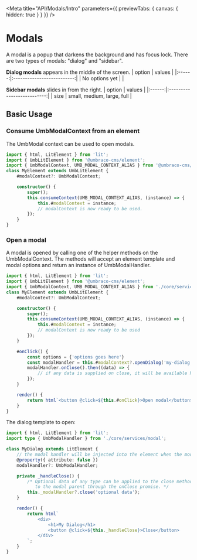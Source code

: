 
<Meta title="API/Modals/Intro" parameters={{ previewTabs: { canvas: { hidden: true } } }} />

# Modals

A modal is a popup that darkens the background and has focus lock. There are two types of modals: "dialog" and "sidebar".

**Dialog modals** appears in the middle of the screen.
| option | values |
|:------:|:--------------------------:|
| No options yet | |

**Sidebar modals** slides in from the right.
| option | values |
|:------:|:--------------------------:|
| size | small, medium, large, full |

## Basic Usage

### Consume UmbModalContext from an element

The UmbModal context can be used to open modals.

```typescript
import { html, LitElement } from 'lit';
import { UmbLitElement } from '@umbraco-cms/element';
import { UmbModalContext, UMB_MODAL_CONTEXT_ALIAS } from '@umbraco-cms/modal';
class MyElement extends UmbLitElement {
	#modalContext?: UmbModalContext;

	constructor() {
		super();
		this.consumeContext(UMB_MODAL_CONTEXT_ALIAS, (instance) => {
			this.#modalContext = instance;
			// modalContext is now ready to be used.
		});
	}
}
```

### Open a modal

A modal is opened by calling one of the helper methods on the UmbModalContext. The methods will accept an element template and modal options and return an instance of UmbModalHandler.

```typescript
import { html, LitElement } from 'lit';
import { UmbLitElement } from '@umbraco-cms/element';
import { UmbModalContext, UMB_MODAL_CONTEXT_ALIAS } from './core/services/modal';
class MyElement extends UmbLitElement {
	#modalContext?: UmbModalContext;

	constructor() {
		super();
		this.consumeContext(UMB_MODAL_CONTEXT_ALIAS, (instance) => {
			this.#modalContext = instance;
			// modalContext is now ready to be used
		});
	}

	#onClick() {
		const options = {'options goes here'}
		const modalHandler = this.#modalContext?.openDialog('my-dialog'), options);
		modalHandler.onClose().then((data) => {
			// if any data is supplied on close, it will be available here.
		});
	}

	render() {
		return html`<button @click=${this.#onClick}>Open modal</button>`;
	}
}
```

The dialog template to open:

```typescript
import { html, LitElement } from 'lit';
import type { UmbModalHandler } from './core/services/modal';

class MyDialog extends LitElement {
	// the modal handler will be injected into the element when the modal is opened.
	@property({ attribute: false })
	modalHandler?: UmbModalHandler;

	private _handleClose() {
		/* Optional data of any type can be applied to the close method to pass it
		   to the modal parent through the onClose promise. */
		this._modalHandler?.close('optional data');
	}

	render() {
		return html`
			<div>
				<h1>My Dialog</h1>
				<button @click=${this._handleClose}>Close</button>
			</div>
		`;
	}
}
```
